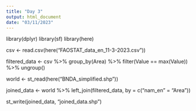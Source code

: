 ```yaml
---
title: "Day 3"
output: html_document
date: "03/11/2023"
---
```

library(dplyr)
library(sf)
library(here)

csv <- read.csv(here("FAOSTAT_data_en_11-3-2023.csv"))

filtered_data <- csv %>%
  group_by(Area) %>%
  filter(Value == max(Value)) %>%
  ungroup()

world <- st_read(here("BNDA_simplified.shp"))

joined_data <- world %>%
  left_join(filtered_data, by = c("nam_en" = "Area"))

st_write(joined_data, "joined_data.shp")